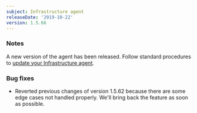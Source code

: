 ```yaml
---
subject: Infrastructure agent
releaseDate: '2019-10-22'
version: 1.5.66
---
```


### Notes

A new version of the agent has been released. Follow standard procedures to [update your Infrastructure agent](/docs/infrastructure/new-relic-infrastructure/installation/update-infrastructure-agent).

### Bug fixes

* Reverted previous changes of version 1.5.62 because there are some edge cases not handled properly. We'll bring back the feature as soon as possible.
